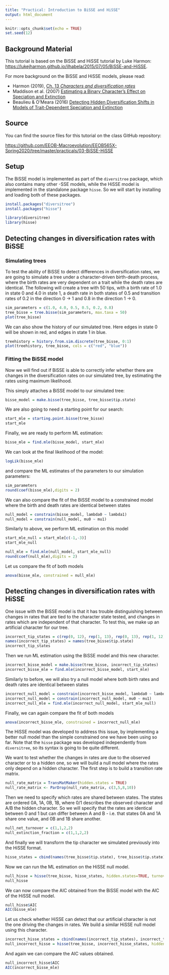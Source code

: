 ```yaml
---
title: "Practical: Introduction to BiSSE and HiSSE"
output: html_document
---
```


```r
knitr::opts_chunk$set(echo = TRUE)
set.seed(12)
```

## Background Material

This tutorial is based on the BiSSE and HiSSE tutorial by Luke Harmon: [https://lukejharmon.github.io/ilhabela/2015/07/05/BiSSE-and-HiSSE](https://lukejharmon.github.io/ilhabela/2015/07/05/BiSSE-and-HiSSE/).

For more background on the BiSSE and HiSSE models, please read:

* Harmon (2019), [Ch. 13 _Characters and diversification rates_](https://lukejharmon.github.io/pcm/chapter13_chardiv/)
* Maddison et al. (2007) [Estimating a Binary Character's Effect on Speciation and Extinction](https://academic.oup.com/sysbio/article/56/5/701/1694265)
* Beaulieu & O'Meara (2016) [Detecting Hidden Diversification Shifts in Models of Trait-Dependent Speciation and Extinction](https://academic.oup.com/sysbio/article/65/4/583/1753616?searchresult=1)


## Source

You can find the source files for this tutorial on the class GitHub repository:

[https://github.com/EEOB-Macroevolution/EEOB565X-Spring2020/tree/master/practicals/03-BiSSE-HiSSE](https://github.com/EEOB-Macroevolution/EEOB565X-Spring2020/tree/master/practicals/03-BiSSE-HiSSE)


## Setup

The BiSSE model is implemented as part of the `diversitree` package, which also contains many other -SSE models, while the HiSSE model is implemented in the standalone package `hisse`. So we will start by installing and loading both of these packages.

```r
install.packages("diversitree")
install.packages("hisse")
```
```r
library(diversitree)
library(hisse)
```

## Detecting changes in diversification rates with BiSSE

### Simulating trees

To test the ability of BiSSE to detect differences in diversification rates, we are going to simulate a tree under a character-driven birth-death process, where the birth rates are very dependent on a trait while the death rates are identical. The following will create a tree with 50 tips, with a birth rate of 1.0 in state 0 and 4.0 in state 1, a death rate in both states of 0.5 and transition rates of 0.2 in the direction 0 -> 1 and 0.8 in the direction 1 -> 0.

```r
sim_parameters = c(1.0, 4.0, 0.5, 0.5, 0.2, 0.8)
tree_bisse = tree.bisse(sim_parameters, max.taxa = 50)
plot(tree_bisse)
```

We can also show the history of our simulated tree. Here edges in state 0 will be shown in red, and edges in state 1 in blue.

```r
treehistory = history.from.sim.discrete(tree_bisse, 0:1)
plot(treehistory, tree_bisse, cols = c("red", "blue"))
```

### Fitting the BiSSE model

Now we will find out if BiSSE is able to correctly infer whether there are changes in the diversification rates on our simulated tree, by estimating the rates using maximum likelihood.

This simply attaches a BiSSE model to our simulated tree:

```r
bisse_model = make.bisse(tree_bisse, tree_bisse$tip.state)
```

We are also going to need a starting point for our search:

```r
start_mle = starting.point.bisse(tree_bisse)
start_mle
```

Finally, we are ready to perform ML estimation:

```r
bisse_mle = find.mle(bisse_model, start_mle)
```

We can look at the final likelihood of the model:

```r
logLik(bisse_mle)
```

and compare the ML estimates of the parameters to our simulation parameters:

```r
sim_parameters
round(coef(bisse_mle),digits = 2)
```

We can also compare the fit of the BiSSE model to a constrained model where the birth and death rates are identical between states

```r
null_model = constrain(bisse_model, lambda0 ~ lambda1)
null_model = constrain(null_model, mu0 ~ mu1)
```

Similarly to above, we perform ML estimation on this model

```r
start_mle_null = start_mle[c(-1,-3)]
start_mle_null

null_mle = find.mle(null_model, start_mle_null)
round(coef(null_mle),digits = 2)
```

Let us compare the fit of both models

```r
anova(bisse_mle, constrained = null_mle)
```


## Detecting changes in diversification rates with HiSSE

One issue with the BiSSE model is that it has trouble distinguishing between changes in rates that are tied to the character state tested, and changes in rates which are independent of that character.
To test this, we make up an artificial character for our tree.

```r
incorrect_tip_states = c(rep(0, 12), rep(1, 13), rep(0, 13), rep(1, 12))
names(incorrect_tip_states) = names(tree_bisse$tip.state)
incorrect_tip_states
```

Then we run ML estimation using the BiSSE model and this new character.

```r
incorrect_bisse_model = make.bisse(tree_bisse, incorrect_tip_states)
incorrect_bisse_mle = find.mle(incorrect_bisse_model, start_mle)
```

Similarly to before, we will also try a null model where both birth rates and death rates are identical between states

```r
incorrect_null_model = constrain(incorrect_bisse_model, lambda0 ~ lambda1)
incorrect_null_model = constrain(incorrect_null_model, mu0 ~ mu1)
incorrect_null_mle = find.mle(incorrect_null_model, start_mle_null)
```

Finally, we can again compare the fit of both models

```r
anova(incorrect_bisse_mle, constrained = incorrect_null_mle)
```

The HiSSE model was developed to address this issue, by implementing a better null model than the simple constrained one we have been using so far. Note that the `hisse` package was developed independently from `diversitree`, so its syntax is going to be quite different.

We want to test whether the changes in rates are due to the observed character or to a hidden one, so we will build a null model where the rates only depend on a hidden character. The first step is to build a transition rate matrix. 

```r
null_rate_matrix = TransMatMaker(hidden.states = TRUE)
null_rate_matrix <- ParDrop(null_rate_matrix, c(3,5,8,10))
```

Then we need to specify which rates are shared between states. The states are ordered 0A, 1A, 0B, 1B, where 0/1 describes the observed character and A/B the hidden character. So we will specify that the rates are identical between 0 and 1 but can differ between A and B - i.e. that states 0A and 1A share one value, and 0B and 1B share another.

```r
null_net_turnover = c(1,1,2,2)
null_extinction_fraction = c(1,1,2,2)
```

And finally we will transform the tip character we simulated previously into the HiSSE format.

```r
hisse_states = cbind(names(tree_bisse$tip.state), tree_bisse$tip.state)
```

Now we can run the ML estimation on the HiSSE null model. 

```r
null_hisse = hisse(tree_bisse, hisse_states, hidden.states=TRUE, turnover.anc = null_net_turnover, eps.anc = null_extinction_fraction, trans.rate = null_rate_matrix)
null_hisse
```

We can now compare the AIC obtained from the BiSSE model with the AIC of the HiSSE null model.

```r
null_hisse$AIC
AIC(bisse_mle)
```

Let us check whether HiSSE can detect that our artificial character is not the one driving the changes in rates. We build a similar HiSSE null model using this character.

```r
incorrect_hisse_states = cbind(names(incorrect_tip_states), incorrect_tip_states)
null_incorrect_hisse = hisse(tree_bisse, incorrect_hisse_states, hidden.states=TRUE, turnover.anc = null_net_turnover, eps.anc = null_extinction_fraction, trans.rate = null_rate_matrix)
```

And again we can compare the AIC values obtained.

```r
null_incorrect_hisse$AIC
AIC(incorrect_bisse_mle)
```

